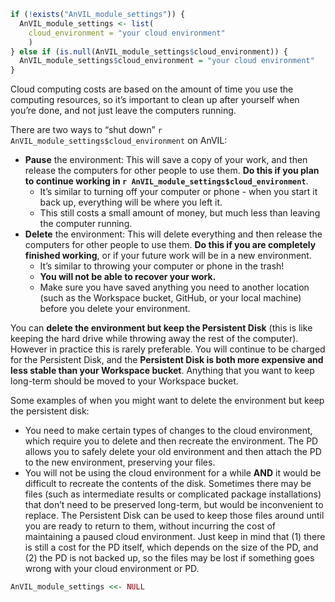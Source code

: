 ```r
if (!exists("AnVIL_module_settings")) {
  AnVIL_module_settings <- list(
    cloud_environment = "your cloud environment"
    )
} else if (is.null(AnVIL_module_settings$cloud_environment)) {
  AnVIL_module_settings$cloud_environment = "your cloud environment"
}
```

Cloud computing costs are based on the amount of time you use the computing resources, so it's important to clean up after yourself when you're done, and not just leave the computers running.

There are two ways to "shut down" `r AnVIL_module_settings$cloud_environment` on AnVIL:

- **Pause** the environment: This will save a copy of your work, and then release the computers for other people to use them.  **Do this if you plan to continue working in `r AnVIL_module_settings$cloud_environment`**.
    - It's similar to turning off your computer or phone - when you start it back up, everything will be where you left it.
    - This still costs a small amount of money, but much less than leaving the computer running.  
- **Delete** the environment: This will delete everything and then release the computers for other people to use them.  **Do this if you are completely finished working**, or if your future work will be in a new environment.
    - It's similar to throwing your computer or phone in the trash!
    - **You will not be able to recover your work.**
    - Make sure you have saved anything you need to another location (such as the Workspace bucket, GitHub, or your local machine) before you delete your environment.

:::{.notice}
You can **delete the environment but keep the Persistent Disk** (this is like keeping the hard drive while throwing away the rest of the computer). However in practice this is rarely preferable. You will continue to be charged for the Persistent Disk, and the **Persistent Disk is both more expensive and less stable than your Workspace bucket**. Anything that you want to keep long-term should be moved to your Workspace bucket.

Some examples of when you might want to delete the environment but keep the persistent disk:

- You need to make certain types of changes to the cloud environment, which require you to delete and then recreate the environment. The PD allows you to safely delete your old environment and then attach the PD to the new environment, preserving your files.
- You will not be using the cloud environment for a while **AND** it would be difficult to recreate the contents of the disk. Sometimes there may be files (such as intermediate results or complicated package installations) that don't need to be preserved long-term, but would be inconvenient to replace. The Persistent Disk can be used to keep those files around until you are ready to return to them, without incurring the cost of maintaining a paused cloud environment. Just keep in mind that (1) there is still a cost for the PD itself, which depends on the size of the PD, and (2) the PD is not backed up, so the files may be lost if something goes wrong with your cloud environment or PD.
:::


```r
AnVIL_module_settings <<- NULL
```

